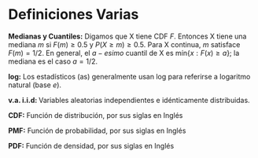 # Definiciones Varias {#definiciones}

$\textbf{Medianas y Cuantiles:}$ Digamos que X tiene CDF $F$. Entonces X tiene una mediana $m$ si $F(m) \ge 0.5$ y $P(X \ge m) \ge0.5$. Para X continua, $m$ satisface $F(m)=1/2$. En general, el $a-esimo$ cuantil de X es mín{$x:F(x)\ge a$}; la mediana es el caso $a=1/2$.

$\textbf{log:}$ Los estadísticos (as) generalmente usan log para referirse a logaritmo natural (base $e$).

$\textbf{v.a. i.i.d: }$ Variables aleatorias independientes e idénticamente distribuidas.

$\textbf{CDF:}$ Función de distribución, por sus siglas en Inglés 

$\textbf{PMF:}$ Función de probabilidad, por sus siglas en Inglés

$\textbf{PDF:}$ Función de densidad, por sus siglas en Inglés